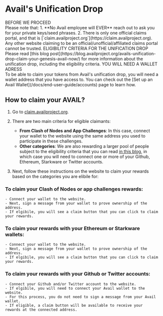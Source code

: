 
# Avail's Unification Drop

<Callout type="error" emoji="🚫">
BEFORE WE PROCEED<br/>
Please note that:
1. **No Avail employee will EVER** reach out to ask you for your private keys/seed phrases.
2. There is only one official claims portal, and that is [`claim.availproject.org`](https://claim.availproject.org). Any other website claiming
to be an official/unofficial/affiliated claims portal cannot be trusted.
</Callout>

<Callout type="info">
ELIGIBILITY CRITERIA FOR THE UNIFICATION DROP<br/>
Please read [this blog post](https://blog.availproject.org/avails-unification-drop-claim-your-genesis-avail-now/)  for more information about the unification drop, including the eligibility criteria.
</Callout>

<Callout type="info">
YOU WILL NEED A WALLET ADRESS<br/>
To be able to claim your tokens from Avail's unification drop, you will need a wallet address that you have access to.
You can check out the [Set up an Avail Wallet](/docs/end-user-guide/accounts) page to learn how.
</Callout>

## How to claim your AVAIL?

1. Go to [claim.availproject.org](https://claim.availproject.org).

2. There are two main criteria for eligible claimants:
    - **From Clash of Nodes and App Challenges**: In this case, connect your wallet to the website using the same address
    you used to participate in these challenges.
    - **Other categories**: We are also rewarding a larger pool of people subject to the eligibility criteria that you can read 
    [in this blog](https://blog.availproject.org/avails-unification-drop-claim-your-genesis-avail-now/),
    in which case you will need to connect one or more of your Github, Ethereum, Starkware or Twitter accounts.

3. Next, follow these instructions on the website to claim your rewards based on the categories you are elibile for:

### To claim your Clash of Nodes or app challenges rewards:
    - Connect your wallet to the website.
    - Next, sign a message from your wallet to prove ownership of the address.
    - If elgibile, you will see a claim button that you can click to claim your rewards.

### To claim your rewards with your Ethereum or Starkware wallets:
    - Connect your wallet to the website.
    - Next, sign a message from your wallet to prove ownership of the address.
    - If elgibile, you will see a claim button that you can click to claim your rewards.

### To claim your rewards with your Github or Twitter accounts:
    - Connect your Github and/or Twitter account to the website.
    - If elgibile, you will need to connect your Avail wallet to the website.
    - For this process, you do not need to sign a message from your Avail wallet.
    - If eligible, a claim button will be available to receive your rewards at the connected address.